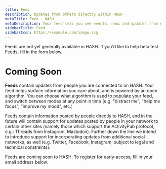 ```yaml
---
title: Feed
description: Updates from others directly within HASH
metaTitle: Feed - HASH
metaDescription: Your feed lets you see events, news and updates from other people, groups and brands you're connected to on HASH
sidebarTitle: Feed
sidebarIcon: https://example.com/image.svg
---
```


<callout style="information" type="coming-soon">
  Feeds are not yet generally available in HASH. If you'd like to help beta test
  Feeds, fill in the form below.
</callout>

# Coming Soon

**Feeds** contain updates from people you are connected to on HASH. Your feed helps surface information you care about, and is powered by an open algorithm. You can choose what algorithm is used to populate your feed, and switch between modes at any point in time (e.g. "distract me", "help me focus", "improve my mood", etc.)

Feeds contain information posted by people directly to HASH, and in the future will contain support for updates posted by people in your network to certain other sites (namely those which support the ActivityPub protocol, e.g.: Threads from Instagram, Mastodon). Further down the line we intend to introduce support for incorporating updates from additional social networks, as well (e.g. Twitter, Facebook, Instagram; subject to legal and technical constraints).

Feeds are coming soon to HASH. To register for early-access, fill in your email address below.
